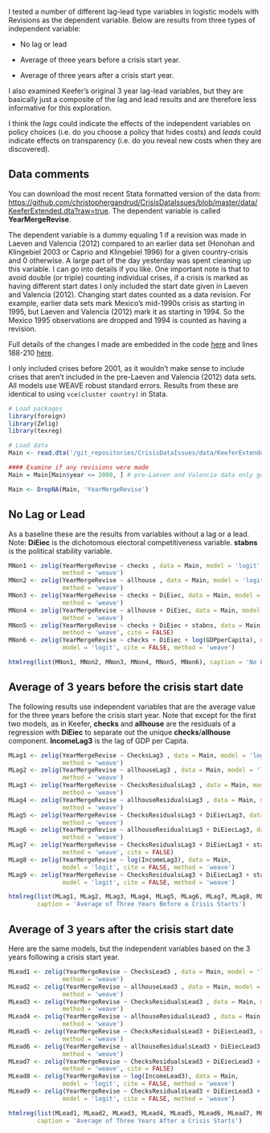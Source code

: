 I tested a number of different lag-lead type variables in logistic models with Revisions as the dependent variable. Below are results from three types of independent variable:

- No lag or lead

- Average of three years before a crisis start year.

- Average of three years after a crisis start year.

I also examined Keefer's original 3 year lag-lead variables, but they are basically just a composite of the lag and lead results and are therefore less informative for this exploration. 

I think the *lags* could indicate the effects of the independent variables on policy choices (i.e. do you choose a policy that hides costs) and *leads* could indicate effects on transparency (i.e. do you reveal new costs when they are discovered).

## Data comments

You can download the most recent Stata formatted version of the data from: [https://github.com/christophergandrud/CrisisDataIssues/blob/master/data/KeeferExtended.dta?raw=true](https://github.com/christophergandrud/CrisisDataIssues/blob/master/data/KeeferExtended.dta?raw=true). The dependent variable is called **YearMergeRevise**.

The dependent variable is a dummy equaling 1 if a revision was made in Laeven and Valencia (2012) compared to an earlier data set (Honohan and Klingebiel 2003 or Caprio and Klingebiel 1996) for a given country-crisis and 0 otherwise. A large part of the day yesterday was spent cleaning up this variable. I can go into details if you like. One important note is that to avoid double (or triple) counting individual crises, if a crisis is marked as having different start dates I only included the start date given in Laeven and Valencia (2012). Changing start dates counted as a data revision. For example, earlier data sets mark Mexico's mid-1990s crisis as starting in 1995, but Laeven and Valencia (2012) mark it as starting in 1994. So the Mexico 1995 observations are dropped and 1994 is counted as having a revision. 

Full details of the changes I made are embedded in the code [here](https://github.com/christophergandrud/CrisisDataIssues/blob/master/source/RevisedRevision.R) and lines 188-210 [here](https://github.com/christophergandrud/CrisisDataIssues/blob/master/source/DataCreators/KeeferDataExtender.R).

I only included crises before 2001, as it wouldn't make sense to include crises that aren't included in the pre-Laeven and Valencia (2012) data sets. All models use WEAVE robust standard errors. Results from these are identical to using `vce(cluster country)` in Stata.

```r
# Load packages
library(foreign)
library(Zelig)
library(texreg)

# Load data
Main <- read.dta('/git_repositories/CrisisDataIssues/data/KeeferExtended.dta')

#### Examine if any revisions were made
Main = Main[Main$year <= 2000, ] # pre-Laeven and Valencia data only goes to 2000 

Main <- DropNA(Main, 'YearMergeRevise')
```

## No Lag or Lead

As a baseline these are the results from variables without a lag or a lead. Note: **DiEiec** is the dichotomous electoral competitiveness variable. **stabns** is the political stability variable.

```r
MNon1 <- zelig(YearMergeRevise ~ checks , data = Main, model = 'logit', cite = FALSE, 
               method = 'weave')
MNon2 <- zelig(YearMergeRevise ~ allhouse , data = Main, model = 'logit', cite = FALSE, 
               method = 'weave')
MNon3 <- zelig(YearMergeRevise ~ checks + DiEiec, data = Main, model = 'logit', cite = FALSE, 
               method = 'weave')
MNon4 <- zelig(YearMergeRevise ~ allhouse + DiEiec, data = Main, model = 'logit', cite = FALSE, 
               method = 'weave')
MNon5 <- zelig(YearMergeRevise ~ checks + DiEiec + stabns, data = Main, model = 'logit',
               method = 'weave', cite = FALSE)
MNon6 <- zelig(YearMergeRevise ~ checks + DiEiec + log(GDPperCapita), data = Main, 
               model = 'logit', cite = FALSE, method = 'weave')

htmlreg(list(MNon1, MNon2, MNon3, MNon4, MNon5, MNon6), caption = 'No Lags or Leads')

```

## Average of 3 years before the crisis start date

The following results use independent variables that are the average value for the three years before the crisis start year. Note that except for the first two models, as in Keefer, **checks** and **allhouse** are the residuals of a regression with **DiEiec** to separate out the unique **checks**/**allhouse** component. **IncomeLag3** is the lag of GDP per Capita.

```r
MLag1 <- zelig(YearMergeRevise ~ ChecksLag3 , data = Main, model = 'logit', cite = FALSE, 
               method = 'weave')
MLag2 <- zelig(YearMergeRevise ~ allhouseLag3 , data = Main, model = 'logit', cite = FALSE, 
               method = 'weave')
MLag3 <- zelig(YearMergeRevise ~ ChecksResidualsLag3 , data = Main, model = 'logit', cite = FALSE, 
               method = 'weave')
MLag4 <- zelig(YearMergeRevise ~ allhouseResidualsLag3 , data = Main, model = 'logit', cite = FALSE, 
               method = 'weave')
MLag5 <- zelig(YearMergeRevise ~ ChecksResidualsLag3 + DiEiecLag3, data = Main, model = 'logit', cite = FALSE, 
               method = 'weave')
MLag6 <- zelig(YearMergeRevise ~ allhouseResidualsLag3 + DiEiecLag3, data = Main, model = 'logit', cite = FALSE, 
               method = 'weave')
MLag7 <- zelig(YearMergeRevise ~ ChecksResidualsLag3 + DiEiecLag3 + stabnsLag3, data = Main, model = 'logit',
               method = 'weave', cite = FALSE)
MLag8 <- zelig(YearMergeRevise ~ log(IncomeLag3), data = Main, 
               model = 'logit', cite = FALSE, method = 'weave')
MLag9 <- zelig(YearMergeRevise ~ ChecksResidualsLag3 + DiEiecLag3 + stabnsLag3 + log(IncomeLag3), data = Main, 
               model = 'logit', cite = FALSE, method = 'weave')

htmlreg(list(MLag1, MLag2, MLag3, MLag4, MLag5, MLag6, MLag7, MLag8, MLag9), 
        caption = 'Average of Three Years Before a Crisis Starts')

```

## Average of 3 years after the crisis start date

Here are the same models, but the independent variables based on the 3 years following a crisis start year.

```r
MLead1 <- zelig(YearMergeRevise ~ ChecksLead3 , data = Main, model = 'logit', cite = FALSE, 
               method = 'weave')
MLead2 <- zelig(YearMergeRevise ~ allhouseLead3 , data = Main, model = 'logit', cite = FALSE, 
               method = 'weave')
MLead3 <- zelig(YearMergeRevise ~ ChecksResidualsLead3 , data = Main, model = 'logit', cite = FALSE, 
               method = 'weave')
MLead4 <- zelig(YearMergeRevise ~ allhouseResidualsLead3 , data = Main, model = 'logit', cite = FALSE, 
               method = 'weave')
MLead5 <- zelig(YearMergeRevise ~ ChecksResidualsLead3 + DiEiecLead3, data = Main, model = 'logit', cite = FALSE, 
               method = 'weave')
MLead6 <- zelig(YearMergeRevise ~ allhouseResidualsLead3 + DiEiecLead3, data = Main, model = 'logit', cite = FALSE, 
               method = 'weave')
MLead7 <- zelig(YearMergeRevise ~ ChecksResidualsLead3 + DiEiecLead3 + stabnsLead3, data = Main, model = 'logit',
               method = 'weave', cite = FALSE)
MLead8 <- zelig(YearMergeRevise ~ log(IncomeLead3), data = Main, 
               model = 'logit', cite = FALSE, method = 'weave')
MLead9 <- zelig(YearMergeRevise ~ ChecksResidualsLead3 + DiEiecLead3 + stabnsLead3 + log(IncomeLead3), data = Main, 
               model = 'logit', cite = FALSE, method = 'weave')

htmlreg(list(MLead1, MLead2, MLead3, MLead4, MLead5, MLead6, MLead7, MLead8, MLead9), 
        caption = 'Average of Three Years After a Crisis Starts')

```